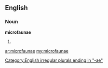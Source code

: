 ==English==

===Noun===
'''microfaunae'''

# {{plural of|[[microfauna]]}}

[[Category:English irregular plurals ending in "-ae"]]

[[ar:microfaunae]]
[[my:microfaunae]]